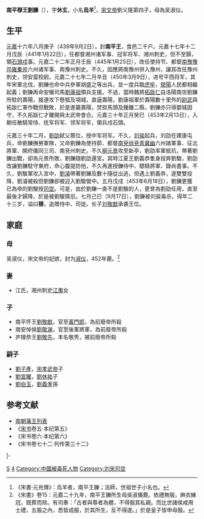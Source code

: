 '''南平穆王劉鑠'''（{{bd|431年||453年|9月17日|catIdx=L}}），字'''休玄'''，小名'''烏羊'''<ref>《宋書·元兇傳》：烏羊者，南平王鑠；法師，世祖世子小名也。</ref>，[[宋文帝|宋文帝]]劉义隆第四子，母為吴淑仪。

== 生平 ==
[[元嘉_(南朝宋)|元嘉]]十六年八月庚子（439年9月2日），封'''南平王'''，食邑二千户。元嘉十七年十二月戊辰（441年1月22日），任都督湘州诸军事、冠军将军、湘州刺史，但不至鎮，領[[石頭戍|石頭戍]]事。元嘉二十二年正月壬辰（445年1月25日），改任使持节、都督[[南豫州|南豫]][[豫州|豫]][[司州|司]][[雍州|雍]][[秦州|秦]][[并州|并]]六州诸军事、南豫州刺史。不久，因應將南豫州併入豫州，讓其改任豫州刺史，领安蛮校尉。元嘉二十七年二月辛丑（450年3月9日），进号平西将军，其年宋軍北伐，劉鑠也命中兵參軍胡盛之等出兵，並一度兵臨[[虎牢|虎牢]]，[[滎陽|滎陽]]人民都相繼起義；劉鑠再命安蠻司馬[[劉康祖|劉康祖]]領兵支援。不過，當時魏將[[拓跋仁|拓跋仁]]自洛陽南攻劉鑠所駐的壽陽，接連攻下懸瓠及項城，直逼壽陽，劉康祖軍於壽陽數十里外的[[尉武|尉武]]與拓跋仁軍作戰但戰敗，於是進襲壽陽，焚掠馬頭及鍾離二縣，劉鑠亦只得嬰城固守，不久拓跋仁才離開與太武帝會合。元嘉三十年正月癸巳（453年2月13日），入朝任散騎常侍、抚军将军、领军将军，領兵戍石頭。

元嘉三十年二月，[[刘劭_(劉宋)|劉劭]]弑父篡位，授中军将军。不久，[[宋孝武帝|刘骏]]起兵，刘劭在建康屯兵，命劉鑠撫勞軍隊，又命劉鑠為使持節、都督[[南兗州|南兗]][[徐州_(古代)|徐]][[兗州_(古代)|兗]][[青州_(古代)|青]][[冀州|冀]][[幽州|幽]]六州諸軍事、征北將軍、開府儀同三司、南兗州刺史。不久[[柳元景|柳元景]]攻至新亭，劉劭率軍抵抗，帶著劉鑠出戰，卻為元景所敗，劉鑠隨劉劭還宮。其時江夏王劉義恭隻身投奔劉駿，劉劭改讓劉鑠駐守東府，命心腹提防他，不久再進授鑠侍中、驃騎將軍、錄尚書事。不久，劉駿軍攻入宮中，[[劉濬_(劉宋)|劉濬]]帶著劉鑠及數十隨從出逃，但遇上劉義恭，遂雙雙投降，劉濬被殺但劉鑠卻被迎入劉駿營中。五月戊戌（453年6月18日），劉鑠更獲已為帝的劉駿授[[司空|司空]]。可是，由於劉鑠一直不是劉駿的人，更曾為劉劭任用，直至最後才歸降，於是被劉駿猜忌。七月己巳（9月17日），劉鑠被刘骏毒杀，得年二十三岁，谥曰'''穆'''，追赠侍中、司徒。长子[[刘敬猷|刘敬猷]]承袭王位。

==家庭==
===母===
吴淑仪，宋文帝的妃嫔，封为[[淑仪|淑仪]]，452年薨。<ref>《宋書》卷15：元嘉二十九年，南平王鑠所生母吳淑儀薨。依禮無服，麻衣練冠，既葬而除。有司奏：「古者與尊者為體，不得服其私親。而比世諸侯咸用士禮，五服之內，悉皆成服，於其所生，反不得遂。」於是皇子皆申母服。</ref>
===妻===
*江氏，湘州刺史[[江夷|江夷]]女
===子===
*南平怀王[[劉敬猷|劉敬猷]]，官至[[黃門郎|黃門郎]]，為前廢帝所殺
*南安悼侯[[劉敬渊|劉敬渊]]，官至後軍將軍，為前廢帝所殺
*庐陵恭王[[劉敬先|劉敬先]]，本名敬秀，被前廢帝所殺

===嗣子===
*[[劉子產|劉子產]]，[[宋孝武帝|宋孝武帝]]子
*[[劉宣曜|劉宣曜]]，[[劉休祐|劉休祐]]子
*[[劉伯玉|劉伯玉]]，[[劉義季|劉義季]]孫

==参考文献 ==
*[[南朝藩王列表|南朝藩王列表]]
*《[[宋书|宋书]]卷五·本纪第五》
*《宋书卷六·本纪第六》
*《宋书卷七十二·列传第三十二》
{{start box}}
{{s-gov}}
|-
{{s-before|[[劉義宣|劉義宣]]}}
{{s-title|[[劉宋|劉宋]][[司空|司空]]|453年}}
{{s-vacant||next=[[劉誕_(劉宋)|劉誕]]}}
{{end box}}
[[Category:刘姓|S]]
[[Category:宋文帝皇子|4]]
[[Category:中國被毒死人物|Category:中國被毒死人物]]
[[Category:刘宋司空|Category:刘宋司空]]